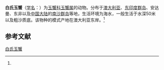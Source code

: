 {{Speciesbox
| name = 白氏玉蟹
| status = 
| status_system = 
| image = 
| genus = Leucosia
| species = whitei
| authority = (Bell, 1855)<ref name='id11515'>{{cite web| url =http://www.bioinfo.cn/db05/BjdwSpecies.php?action=view&id=11515| title =白氏玉蟹| work =《中国动物物种编目数据库》| publisher =中国科学院微生物研究所| author =中国科学院动物研究所| accessdate =2009-04-28| deadurl =yes| archiveurl =https://web.archive.org/web/20160305053153/http://www.bioinfo.cn/db05/BjdwSpecies.php?action=view&id=11515| archivedate =2016-03-05}}</ref>
}}

'''白氏玉蟹'''（[[学名|学名]]：{{lang|la|''Leucosia whitei''}}）为[[玉蟹科|玉蟹科]][[玉蟹属|玉蟹属]]的动物。分布于[[澳大利亚|澳大利亚]]、[[东印度群岛|东印度群岛]]、安达曼、东非以及[[中国大陆|中国大陆]]的[[南沙群岛|南沙群岛]]等地，生活环境为海水，一般生活于水深50米以及粗沙质底。该物种的模式产地在澳大利亚东岸。<ref name='id11515'/>

== 参考文献 ==
{{reflist}}

{{Wikispecies|Leucosia whitei}}
{{Taxonbar|from=Q40498629}}

[[Category:玉蟹属|白氏玉蟹]]


{{螃蟹小作品}}